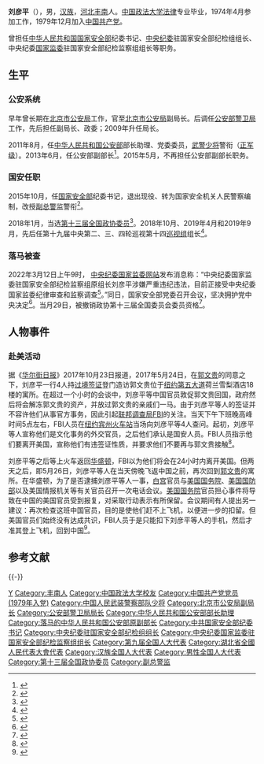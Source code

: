 '''刘彦平'''（{{bd|1955年|8月|catIdx=L刘}}），男，[[汉族|汉族]]，[[河北省|河北]][[豐南區|丰南]]人。[[中国政法大学|中国政法大学]][[法律|法律]]专业毕业，1974年4月参加工作，1979年12月加入[[中国共产党|中国共产党]]。

曾担任[[中华人民共和国国家安全部|中华人民共和国国家安全部]]纪委书记、[[中国共产党中央纪律检查委员会|中央纪委]]驻国家安全部纪检组组长、中央纪委[[中华人民共和国国家监察委员会|国家监委]]驻国家安全部纪检监察组组长等职务。

== 生平 ==
=== 公安系统 ===
早年曾长期在[[北京市公安局|北京市公安局]]工作，官至[[北京市公安局|北京市公安局]]副局长。后调任[[公安部特勤局|公安部警卫局]]工作，先后担任副局长、政委；2009年升任局长。

2011年8月，任[[中华人民共和国公安部|中华人民共和国公安部]]部长助理、党委委员，[[中国人民武装警察部队|武警]][[中国人民武装警察部队警衔|少将]]警衔（[[中华人民共和国军事编制#正军级|正军级]]）。2013年6月，任公安部副部长<ref>{{cite web|title=国务院任免外交部、公安部等部门国家工作人员|url=http://www.gov.cn/rsrm/2013-06/09/content_2422955.htm|accessdate=2013-06-19|website=[[中国政府网|中国政府网]]|archive-url=https://web.archive.org/web/20130612065525/http://www.gov.cn/rsrm/2013-06/09/content_2422955.htm|archive-date=2013-06-12|dead-url=no}}</ref>。2015年5月，不再担任公安部副部长职务。

=== 国安任职 ===
2015年10月，任[[中华人民共和国国家安全部|国家安全部]]纪委书记，退出现役、转为国家安全机关人民警察编制，改授[[副总警监|副总警监]]警衔<ref>{{cite web|title=公安部原副部长刘彦平调任国安部纪委书记|url=http://news.sciencenet.cn/htmlnews/2015/10/329486.shtm|accessdate=2015-12-31|website=科学网|archive-url=https://web.archive.org/web/20191210072824/http://news.sciencenet.cn/htmlnews/2015/10/329486.shtm|archive-date=2019-12-10|dead-url=no}}</ref>。

2018年1月，当选[[中国人民政治协商会议第十三届全国委员会委员名单|第十三届全国政协委员]]<ref>{{Cite web|title=中国人民政治协商会议第十三届全国委员会委员名单|url=http://sports.163.com/18/0126/06/D92BRKK400051C89.html|accessdate=2018-01-26|last=|work=网易|archive-url=https://web.archive.org/web/20180127143232/http://sports.163.com/18/0126/06/D92BRKK400051C89.html|archive-date=2018-01-27|dead-url=yes}}</ref>。2018年10月、2019年4月和2019年9月，先后任第十九届中央第二、三、四轮巡视第十四[[中央巡视组|巡视组]]组长<ref>{{cite web|title=中央第十四巡视组巡视中央统战部工作动员会召开|url=http://www.ccdi.gov.cn/yaowen/201909/t20190911_200281.html|date=2019-09-11|website=中央纪委国家监委网站}}</ref>。

=== 落马被查 ===
2022年3月12日上午9时， [[中央纪委国家监委网站|中央纪委国家监委网站]]发布消息称：“中央纪委国家监委驻国家安全部纪检监察组原组长刘彦平涉嫌严重违纪违法，目前正接受中央纪委国家监委纪律审查和监察调查<ref>{{cite web|title=中央纪委国家监委驻国家安全部纪检监察组原组长刘彦平接受审查调查|url=https://www.ccdi.gov.cn/toutiaon/202203/t20220312_177414_m.html|date=2022-03-12|website=中央纪委国家监委网站|access-date=2022-03-12|archive-date=2022-04-03|archive-url=https://web.archive.org/web/20220403215819/https://www.ccdi.gov.cn/toutiaon/202203/t20220312_177414_m.html|dead-url=no}}</ref>。”同日，国家安全部党委召开会议，坚决拥护党中央决定<ref>{{Cite web|title=国家安全部党委召开会议 坚决拥护对刘彦平涉嫌严重违纪违法进行纪律审查和监察调查|url=http://www.news.cn/legal/2022-03/13/c_1128465912.htm|access-date=2022-03-26|date=2022-03-13|publisher=新华网|archive-date=2022-03-26|archive-url=https://web.archive.org/web/20220326122633/http://www.news.cn/legal/2022-03/13/c_1128465912.htm|dead-url=no}}</ref>。当月29日，被撤销政协第十三届全国委员会委员资格<ref>{{cite web|title=汪洋主持召开全国政协主席会议|url=http://www.news.cn/politics/leaders/2022-03/29/c_1128514335.htm|accessdate=2022-03-29|website=新华网|archive-date=2022-03-29|archive-url=https://web.archive.org/web/20220329184632/http://www.news.cn/politics/leaders/2022-03/29/c_1128514335.htm|dead-url=no}}</ref>。

== 人物事件 ==
=== 赴美活动 ===
{{external media
| float  =
| width  =
| topic  = 
| caption =  <!-- text placed left or right of headerimage --->
| headerimage= [[File:YouTube_Logo_2017.svg|alt=YouTube logo]]
| title  = 
| image1 =
| image2 =
| image3 =
| audio1 =
| audio2 =
| audio3 =
| video1 = [https://www.youtube.com/watch?v=aaSt2g3hvIo 2017年5月1日郭文贵与安全部纪委书记刘彦平的通话三]
| video2 =
| video3 =
| model1 =
| model2 =
| model3 =
}}


据《[[华尔街日报|华尔街日报]]》2017年10月23日报道，2017年5月24日，在[[郭文贵|郭文贵]]的同意之下，刘彦平一行4人持[[过境签证|过境签证]]登门造访郭文贵位于[[纽约|纽约]][[第五大道|第五大道]]荷兰雪梨酒店18楼的寓所。在超过一个小时的会谈中，刘彦平等中国官员敦促郭文贵回国，政府然后将会解冻郭文贵的资产，并放过郭文贵的亲戚们一马。由于刘彦平等人的签证并不容许他们从事官方事务，因此引起[[联邦调查局|联邦调查局]]FBI的关注。当天下午下班晚高峰时间5点左右，FBI人员在[[紐約賓夕法尼亞車站|纽约宾州火车站]]当场向刘彦平等4人查问。起初，刘彦平等人宣称他们是文化事务的外交官员，之后他们承认是国安人员。FBI人员指示他们要离开美国，宣称他们有违签证性质，并要求他们不要再与郭文贵接触<ref>{{cite news|url=http://cn.rfi.fr/%E4%B8%AD%E5%9B%BD/20171023-%E5%8D%8E%E5%B0%94%E8%A1%97%E6%97%A5%E6%8A%A5%E9%83%AD%E6%96%87%E8%B4%B5%E4%BA%8B%E4%BB%B6%E6%90%9E%E5%BE%97%E7%99%BD%E5%AE%AB%E5%9B%BD%E5%8A%A1%E9%99%A2fbi%E7%9B%B8%E4%BA%92%E6%8C%87%E8%B4%A3%E4%B8%80%E5%9B%A2%E4%B9%B1|title=华尔街日报：郭文贵事件搞得白宫国务院FBI相互指责一团乱|publisher=法国广播电台|date=2017-10-23|accessdate=2017-10-30|archive-date=2019-08-16|archive-url=https://web.archive.org/web/20190816132714/http://cn.rfi.fr/%E4%B8%AD%E5%9B%BD/20171023-%E5%8D%8E%E5%B0%94%E8%A1%97%E6%97%A5%E6%8A%A5%E9%83%AD%E6%96%87%E8%B4%B5%E4%BA%8B%E4%BB%B6%E6%90%9E%E5%BE%97%E7%99%BD%E5%AE%AB%E5%9B%BD%E5%8A%A1%E9%99%A2fbi%E7%9B%B8%E4%BA%92%E6%8C%87%E8%B4%A3%E4%B8%80%E5%9B%A2%E4%B9%B1|dead-url=no}}</ref>。

刘彦平等之后等上火车返回[[华盛顿哥伦比亚特区|华盛顿]]，FBI以为他们将会在24小时内离开美国。但两天之后，即5月26日，刘彦平等人在当天傍晚飞返中国之前，再次回到[[郭文贵|郭文贵]]的寓所。在华盛顿，为了是否逮捕刘彦平等人一事，[[白宫|白宫]]官员与[[美国国务院|美国国务院]]、[[美国国防部|美国国防部]]以及美国情报机关等有关官员召开一次电话会议。[[美国国务院|美国国务院]]官员担心事件将导致在中国的美国官员受到报复，对采取行动表示有所保留。会议期间有人提出另一建议：再次检查这班中国官员，目的是使他们赶不上飞机，以便进一步的扣留。但美国官员们始终没有达成共识，FBI人员于是只能扣下刘彦平等人的手机，然后才准其登上飞机，回到中国<ref>{{cite news|url=http://cn.wsj.com/gb/20171023/BGH140150.asp|title=中国国安人员赴美劝返郭文贵 各方交锋堪比谍战片|publisher=华尔街日报|date=2017-10-23|accessdate=2017-10-30|archive-url=https://web.archive.org/web/20171031025048/http://cn.wsj.com/gb/20171023/BGH140150.asp|archive-date=2017-10-31|dead-url=yes}}</ref>。

== 参考文献 ==
{{Reflist}}

{{-}}
{{start box}}
{{s-ppo|cpc}}
{{s-new}}
{{s-title|[[中国共产党第十九届中央纪律检查委员会|中央纪委]]驻[[中华人民共和国国家安全部|国家安全部]]纪检组组长|2016年1月－2018年6月}}
{{s-none|机构撤销}}
{{s-before|[[黄殿中|黄殿中]]}}
{{s-title|[[中国共产党国家安全部纪律检查委员会|中国共产党国家安全部纪律检查委员会]]书记|2015年10月－2016年1月}}
{{s-none|机构撤销}}
{{s-gov|prc}}
{{s-before|？}}
{{s-title|[[公安部特勤局|公安部警卫局]]局长|2009年－2014年12月}}
{{s-after|[[张智文|张智文]]}}
{{s-supervision|prc}}
{{s-new}}
{{s-title|[[中国共产党第十九届中央纪律检查委员会|中央纪委]][[中华人民共和国国家监察委员会|国家监委]]驻[[中华人民共和国国家安全部|国家安全部]]纪检监察组组长|2018年6月－？}}
{{s-after|？}}
{{end box}}
{{中共十九大以来的反腐败工作}}

{{DEFAULTSORT:Liu刘}}
[[Category:刘姓|Y]]
[[Category:丰南人|Category:丰南人]]
[[Category:中国政法大学校友|Category:中国政法大学校友]]
[[Category:中国共产党党员_(1979年入党)|Category:中国共产党党员 (1979年入党)]]
[[Category:中国人民武装警察部队少将|Category:中国人民武装警察部队少将]]
[[Category:北京市公安局副局长|Category:北京市公安局副局长]]
[[Category:公安部警卫局局长|Category:公安部警卫局局长]]
[[Category:中华人民共和国公安部部长助理|Category:中华人民共和国公安部部长助理]]
[[Category:落马的中华人民共和国公安部原副部长|Category:落马的中华人民共和国公安部原副部长]]
[[Category:中共国家安全部纪委书记|Category:中共国家安全部纪委书记]]
[[Category:中央纪委驻国家安全部纪检组组长|Category:中央纪委驻国家安全部纪检组组长]]
[[Category:中央纪委国家监委驻国家安全部纪检监察组组长|Category:中央纪委国家监委驻国家安全部纪检监察组组长]]
[[Category:第九届全国人大代表|Category:第九届全国人大代表]]
[[Category:湖北省全國人民代表大會代表|Category:湖北省全國人民代表大會代表]]
[[Category:汉族全国人大代表|Category:汉族全国人大代表]]
[[Category:男性全国人大代表|Category:男性全国人大代表]]
[[Category:第十三届全国政协委员|Category:第十三届全国政协委员]]
[[Category:副总警监|Category:副总警监]]